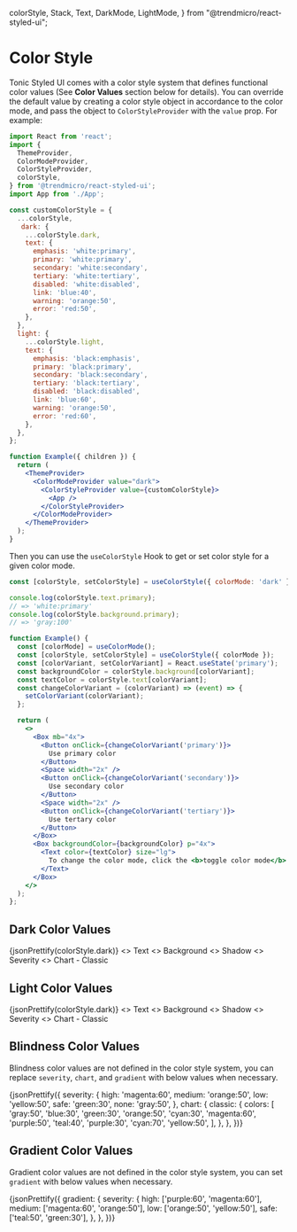   colorStyle,
  Stack,
  Text,
  DarkMode,
  LightMode,
} from "@trendmicro/react-styled-ui";

# Color Style

Tonic Styled UI comes with a color style system that defines functional color values (See **Color Values** section below for details). You can override the default value by creating a color style object in accordance to the color mode, and pass the object to `ColorStyleProvider` with the `value` prop. For example:

```jsx disabled
import React from 'react';
import {
  ThemeProvider,
  ColorModeProvider,
  ColorStyleProvider,
  colorStyle,
} from '@trendmicro/react-styled-ui';
import App from './App';

const customColorStyle = {
  ...colorStyle,
   dark: {
    ...colorStyle.dark,
    text: {
      emphasis: 'white:primary',
      primary: 'white:primary',
      secondary: 'white:secondary',
      tertiary: 'white:tertiary',
      disabled: 'white:disabled',
      link: 'blue:40',
      warning: 'orange:50',
      error: 'red:50',
    },
  },
  light: {
    ...colorStyle.light,
    text: {
      emphasis: 'black:emphasis',
      primary: 'black:primary',
      secondary: 'black:secondary',
      tertiary: 'black:tertiary',
      disabled: 'black:disabled',
      link: 'blue:60',
      warning: 'orange:50',
      error: 'red:60',
    },
  },
};

function Example({ children }) {
  return (
    <ThemeProvider>
      <ColorModeProvider value="dark">
        <ColorStyleProvider value={customColorStyle}>
          <App />
        </ColorStyleProvider>
      </ColorModeProvider>
    </ThemeProvider>
  );
}
```

Then you can use the `useColorStyle` Hook to get or set color style for a given color mode.

```js
const [colorStyle, setColorStyle] = useColorStyle({ colorMode: 'dark' });

console.log(colorStyle.text.primary);
// => 'white:primary'
console.log(colorStyle.background.primary);
// => 'gray:100'
```

```jsx
function Example() {
  const [colorMode] = useColorMode();
  const [colorStyle, setColorStyle] = useColorStyle({ colorMode });
  const [colorVariant, setColorVariant] = React.useState('primary');
  const backgroundColor = colorStyle.background[colorVariant];
  const textColor = colorStyle.text[colorVariant];
  const changeColorVariant = (colorVariant) => (event) => {
    setColorVariant(colorVariant);
  };

  return (
    <>
      <Box mb="4x">
        <Button onClick={changeColorVariant('primary')}>
          Use primary color
        </Button>
        <Space width="2x" />
        <Button onClick={changeColorVariant('secondary')}>
          Use secondary color
        </Button>
        <Space width="2x" />
        <Button onClick={changeColorVariant('tertiary')}>
          Use tertary color
        </Button>
      </Box>
      <Box backgroundColor={backgroundColor} p="4x">
        <Text color={textColor} size="lg">
          To change the color mode, click the <b>toggle color mode</b> button at the top right corner.
        </Text>
      </Box>
    </>
  );
};
```

## Dark Color Values

<Box mb="6x">
  <CodeBlock>
    {jsonPrettify(colorStyle.dark)}
  </CodeBlock>
</Box>

<DarkMode>
  <Stack
    direction="column"
    shouldWrapChildren
    spacing="6x"
  >
    <>
      <Text fontSize="lg" mb="3x">
        Text
      </Text>
      <ColorStyleBlocks colorType="text" />
    </>
    <>
      <Text fontSize="lg" mb="3x">
        Background
      </Text>
      <ColorStyleBlocks colorType="background" />
    </>
    <>
      <Text fontSize="lg" mb="3x">
        Shadow
      </Text>
      <ColorStyleBlocks colorType="shadow" />
    </>
    <>
      <Text fontSize="lg" mb="3x">
        Severity
      </Text>
      <ColorStyleBlocks colorType="severity" />
    </>
    <>
      <Text fontSize="lg" mb="3x">
        Chart - Classic
      </Text>
      <ColorStyleBlocks colorType="chart.classic.colors" />
    </>
  </Stack>
</DarkMode>

## Light Color Values

<Box mb="6x">
  <CodeBlock>
    {jsonPrettify(colorStyle.dark)}
  </CodeBlock>
</Box>

<LightMode>
  <Stack
    direction="column"
    shouldWrapChildren
    spacing="6x"
  >
    <>
      <Text fontSize="lg" mb="3x">
        Text
      </Text>
      <ColorStyleBlocks colorType="text" />
    </>
    <>
      <Text fontSize="lg" mb="3x">
        Background
      </Text>
      <ColorStyleBlocks colorType="background" />
    </>
    <>
      <Text fontSize="lg" mb="3x">
        Shadow
      </Text>
      <ColorStyleBlocks colorType="shadow" />
    </>
    <>
      <Text fontSize="lg" mb="3x">
        Severity
      </Text>
      <ColorStyleBlocks colorType="severity" />
    </>
    <>
      <Text fontSize="lg" mb="3x">
        Chart - Classic
      </Text>
      <ColorStyleBlocks colorType="chart.classic.colors" />
    </>
  </Stack>
</LightMode>

## Blindness Color Values

Blindness color values are not defined in the color style system, you can replace `severity`, `chart`, and `gradient` with below values when necessary.

<CodeBlock>
  {jsonPrettify({
    severity: {
      high: 'magenta:60',
      medium: 'orange:50',
      low: 'yellow:50',
      safe: 'green:30',
      none: 'gray:50',
    },
    chart: {
      classic: {
        colors: [
          'gray:50',
          'blue:30',
          'green:30',
          'orange:50',
          'cyan:30',
          'magenta:60',
          'purple:50',
          'teal:40',
          'purple:30',
          'cyan:70',
          'yellow:50',
        ],
      },
    },
  })}
</CodeBlock>

## Gradient Color Values

Gradient color values are not defined in the color style system, you can set `gradient` with below values when necessary.

<CodeBlock>
  {jsonPrettify({
    gradient: {
      severity: {
        high: ['purple:60', 'magenta:60'],
        medium: ['magenta:60', 'orange:50'],
        low: ['orange:50', 'yellow:50'],
        safe: ['teal:50', 'green:30'],
      },
    },
  })}
</CodeBlock>
